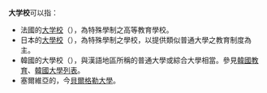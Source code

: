 '''大学校'''可以指：

* 法國的[[大学校_(法国)|大学校]]（{{lang-fr|Grande école}}），為特殊學制之高等教育學校。
* 日本的[[大學校_(日本)|大學校]]（{{jpn|j=大学校|hg=だいがっこう|rm=daigakkō|f=y}}），為特殊學制之學校，以提供類似普通大學之教育制度為主。
* 韓國的大學校（{{kor|k=대학교|hanja=大學校|rm=daehaggyo|f=y}}），與漢語地區所稱的普通大學或綜合大學相當。參見[[韓國教育|韓國教育]]、[[韓國大學列表|韓國大學列表]]。
*塞爾維亞的{{Link-sr|大學校 (塞爾維亞)|Велика школа|大學校}}，今[[貝爾格勒大學|貝爾格勒大學]]。
{{disambiguation|Cat=组织机构消歧义}}